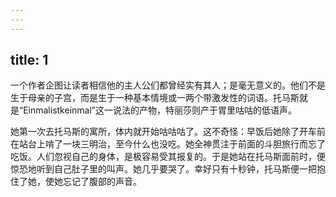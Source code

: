 ```yaml
---
---
---
```

title: 1
---



一个作者企图让读者相信他的主人公们都曾经实有其人；是毫无意义的。他们不是生于母亲的子宫，而是生于一种基本情境或一两个带激发性的词语。托马斯就是“Einmalistkeinmal”这一说法的产物，特丽莎则产于胃里咕咕的低语声。

她第一次去托马斯的寓所，体内就开始咕咕咕了。这不奇怪：早饭后她除了开车前在站台上啃了一块三明治，至今什么也没吃。她全神贯注于前面的斗胆旅行而忘了吃饭。人们忽视自己的身体，是极容易受其报复的。于是她站在托马斯面前时，便惊恐地听到自己肚子里的叫声。她几乎要哭了。幸好只有十秒钟，托马斯便一把抱住了她，使她忘记了腹部的声音。